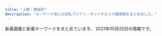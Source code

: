 ```yaml
---
title: "上野・御徒町"
description: "キーワード別にの巨乳アジアン・チャイナエステ嬢情報をまとめました。"
---
```


新着画像と新着キーワードをまとめています。
2021年05月25日の情報です。

<DmmAffiliateIns />
<KeywordTable
  shops={
    [
    {
        "url": "http://plumeria.mensest.work/",
        "name": "\u30a2\u30ed\u30de\u30d7\u30eb\u30e1\u30ea\u30a2",
        "keywords": {
            "E": 18,
            "C": 16,
            "G": 32,
            "D": 31
        },
        "station": "JR\u5fa1\u5f92\u753a\u99c5\u5357\u53e3",
        "img_links": [
            "http://plumeria.mensest.work/media/sites/24/2021/03/1615251006-010.jpg",
            "http://plumeria.mensest.work/media/sites/24/2021/03/1615251116-070.jpg",
            "http://plumeria.mensest.work/media/sites/24/2021/03/1615518147-room2.jpg",
            "http://plumeria.mensest.work/media/sites/24/2021/03/1616730881-003.jpg",
            "http://plumeria.mensest.work/media/sites/24/2021/03/1615172497-img_top01.jpg",
            "http://plumeria.mensest.work/media/sites/24/2021/03/1615514231-t.jpg",
            "http://plumeria.mensest.work/media/sites/24/2021/03/1615518151-room4.jpg",
            "http://plumeria.mensest.work/media/sites/24/2021/03/1616730353-002-150x150.jpg",
            "http://plumeria.mensest.work/media/sites/24/2021/03/1615634026-000.jpg",
            "http://plumeria.mensest.work/media/sites/24/2021/03/1615518146-room1.jpg",
            "http://plumeria.mensest.work/media/sites/24/2021/03/1615974727-n.png",
            "http://plumeria.mensest.work/media/sites/24/elementor/thumbs/1615175401-tel-p5co93la4p4p6nk8mkhx9c6z87iqimku8jn80095m4.png",
            "http://plumeria.mensest.work/media/sites/24/2021/03/1615518150-room3.jpg",
            "http://plumeria.mensest.work/media/sites/24/2021/03/1615250789-030.jpg",
            "http://plumeria.mensest.work/media/sites/24/2021/03/1616730353-002.jpg",
            "http://plumeria.mensest.work/media/sites/24/2021/03/1615514241-l.jpg",
            "http://plumeria.mensest.work/media/sites/24/2021/03/1615967448-koko_200x40.png",
            "http://plumeria.mensest.work/media/sites/24/2021/03/1615514189-w.jpg",
            "http://plumeria.mensest.work/media/sites/24/2021/03/1616730407-001.jpg",
            "http://plumeria.mensest.work/media/sites/24/2021/03/1615250277-040.jpg",
            "http://plumeria.mensest.work/media/sites/24/2021/03/1616730407-001-150x150.jpg"
        ]
    },
    {
        "station": "JR\u4e0a\u91ce\u99c5\u6d45\u8349\u53e3",
        "keywords": {
            "90": 2,
            "83": 2,
            "86": 2,
            "85": 2
        },
        "img_links": [
            "https://www.ueno-assistant.com/images/opbs21-13.jpg",
            "http://www.ueno-assistant.com/images/index_02.png",
            "http://www.ueno-assistant.com/images/opbs21-13.jpg",
            "https://www.ueno-assistant.com/images/index_06.png",
            "http://www.ueno-assistant.com/images/index_19.jpg",
            "http://www.ueno-assistant.com/images/index_07.png",
            "http://www.ueno-assistant.com/images/index_18.jpg",
            "http://www.ueno-assistant.com/images/opbs21-10.jpg",
            "https://www.ueno-assistant.com/images/index_08.png",
            "https://www.ueno-assistant.com/images/opbs21-4.jpg",
            "https://www.ueno-assistant.com/images/es21-1.jpg",
            "https://www.ueno-assistant.com/images/index_02.png",
            "http://www.ueno-assistant.com/images/index_20.jpg",
            "http://www.ueno-assistant.com/images/1.jpg",
            "http://www.ueno-assistant.com/images/index_05.png",
            "https://www.ueno-assistant.com/images/index_03.png",
            "http://www.ueno-assistant.com/images/4.jpg",
            "https://www.ueno-assistant.com/images/index_07.png",
            "https://www.ueno-assistant.com/images/opbs20-9.jpg",
            "http://www.ueno-assistant.com/images/index_09.png",
            "http://www.ueno-assistant.com/images/index_06.png",
            "https://www.ueno-assistant.com/images/a0.jpg",
            "http://www.ueno-assistant.com/images/index_08.png",
            "https://www.ueno-assistant.com/images/index_20.jpg",
            "https://www.ueno-assistant.com/images/index_18.jpg",
            "https://www.ueno-assistant.com/images/index_05.png",
            "https://www.ueno-assistant.com/images/index_09.png",
            "https://www.ueno-assistant.com/images/opbs21-10.jpg",
            "http://www.ueno-assistant.com/images/opbs21-4t.jpg",
            "http://www.ueno-assistant.com/images/index_03.png",
            "http://www.ueno-assistant.com/images/opbs20-9.jpg",
            "http://www.ueno-assistant.com/images/opbs21-4.jpg",
            "http://www.ueno-assistant.com/images/a0.jpg",
            "https://www.ueno-assistant.com/images/4.jpg",
            "https://www.ueno-assistant.com/images/1.jpg",
            "https://www.ueno-assistant.com/images/opbs21-4t.jpg",
            "https://www.ueno-assistant.com/images/index_19.jpg",
            "http://www.ueno-assistant.com/images/es21-1.jpg"
        ],
        "url": "https://www.ueno-assistant.com/",
        "name": "\u5973\u624b"
    },
    {
        "keywords": {
            "85": 2,
            "C": 2,
            "86": 12,
            "D": 45,
            "\u30bb\u30af\u30b7\u30fc": 1,
            "E": 3,
            "88": 2,
            "84": 1,
            "87": 37,
            "F": 4
        },
        "url": "http://www.turu.esraku.com/",
        "name": "\u9db4",
        "station": "\u6d45\u8349\u99c52\u756a\u51fa\u53e3",
        "img_links": [
            "http://www.turu.esraku.com/files/001.jpg",
            "http://www.turu.esraku.com/files/002-02.jpg",
            "http://www.turu.esraku.com/files/003-02.jpg",
            "http://www.turu.esraku.com/files/004.jpg",
            "http://www.turu.esraku.com/files/001-02.jpg",
            "http://www.turu.esraku.com/files/005.jpg",
            "http://www.turu.esraku.com/files/005-02.jpg",
            "http://www.turu.esraku.com/files/004-02.jpg",
            "http://www.turu.esraku.com/files/002.jpg",
            "http://www.turu.esraku.com/files/003.jpg",
            "http://www.turu.esraku.com/images/dummy.png",
            "https://aromamore.tokyo/images/dummy.png"
        ]
    },
    {
        "name": "\u30e1\u30a2\u30ea\u30fc",
        "keywords": {},
        "img_links": [
            "http://mary.est-u.com/images/2.jpg",
            "http://mary.est-u.com/images/index_01.jpg",
            "http://mary.est-u.com/images/index_03.jpg",
            "http://mary.est-u.com/images/index_14.jpg",
            "http://mary.est-u.com/images/index_07.jpg",
            "http://mary.est-u.com/images/index_02.jpg",
            "http://mary.est-u.com/images/s1.jpg",
            "http://mary.est-u.com/images/cc.jpg"
        ],
        "url": "http://mary.est-u.com/",
        "station": "JR\u4e0a\u91ce\u99c5\u5165\u8c37\u53e3"
    },
    {
        "name": "Oriental Spa",
        "station": "JR\u5fa1\u5f92\u753a\u99c5\u5357\u53e3",
        "keywords": {
            "E": 14,
            "C": 32
        },
        "url": "https://mens-esthe.work/",
        "img_links": [
            "https://mens-esthe.work/wp/wp-content/uploads/2021/05/maki05.png",
            "https://mens-esthe.work/images/clear.png",
            "https://mens-esthe.work/wp/wp-content/uploads/2021/05/hana02.png",
            "https://ueno-mensesthe.com/icon/facebook.png",
            "https://mens-esthe.work/images/top1.jpg",
            "https://mens-esthe.work/room/room-l2.jpg",
            "https://mens-esthe.work/wp/wp-content/uploads/2021/05/maki.jpg",
            "https://ueno-mensesthe.com/icon/twitter.png",
            "https://mens-esthe.work/icon/twitter.png",
            "https://mens-esthe.work/wp/wp-content/themes/twentyfifteen/img/no_image.png",
            "https://mens-esthe.work/room/room-l1.jpg",
            "https://mens-esthe.work/icon/yelp.png",
            "https://ueno-mensesthe.com/icon/yelp.png",
            "https://mens-esthe.work/footer/footer-line.png",
            "https://mens-esthe.work/images/top3.jpg",
            "https://mens-esthe.work/icon/line.png",
            "https://mens-esthe.work/room/room-l3.jpg",
            "https://mens-esthe.work/images/main-top.jpg",
            "https://mens-esthe.work/wp/wp-content/uploads/2021/05/momo01.png",
            "https://mens-esthe.work/images/flower.png",
            "https://mens-esthe.work/room/room-l4.jpg",
            "https://mens-esthe.work/wp/wp-content/uploads/2021/05/emi01.png",
            "https://mens-esthe.work/wp/wp-content/uploads/2021/05/maki06.png",
            "https://mens-esthe.work/images/qrcode.png",
            "https://ueno-mensesthe.com/icon/line.png",
            "https://mens-esthe.work/footer/footer-tel.png",
            "https://mens-esthe.work/icon/facebook.png",
            "https://mens-esthe.work/footer/footer-staff.png",
            "https://mens-esthe.work/wp/wp-content/uploads/2021/05/nana01.png",
            "https://mens-esthe.work/images/main-small.jpg",
            "https://mens-esthe.work/images/top2.jpg"
        ]
    },
    {
        "img_links": [],
        "keywords": {},
        "name": "Dear -\u30c7\u30a3\u30a2-",
        "url": "https://re.uouono.com/",
        "station": "JR\u5fa1\u5f92\u753a\u99c5\u5317\u53e3"
    },
    {
        "img_links": [
            "http://ndyjp.com/images/staff1.jpg",
            "http://ndyjp.com/images/s4.jpg",
            "http://ndyjp.com/images/top.png",
            "http://ndyjp.com/images/ditu.jpg",
            "http://ndyjp.com/images/mobile.jpg",
            "http://ndyjp.com/images/s03.jpg",
            "http://ndyjp.com/images/staff11.jpg",
            "http://ndyjp.com/images/staff10.jpg"
        ],
        "url": "http://ndyjp.com/",
        "name": "\u7652\u3057\u30d9\u30b9\u30c8",
        "station": "JR\u5fa1\u5f92\u753a\u99c5\u5317\u53e3",
        "keywords": {
            "C": 3
        }
    },
    {
        "name": "\u30de\u30ab\u30ed\u30f3",
        "img_links": [],
        "url": "http://www.macaron.esjoho.com/",
        "keywords": {},
        "station": "JR\u5fa1\u5f92\u753a\u99c5\u5317\u53e3"
    },
    {
        "img_links": [
            "http://www.foryou-es.info/sp/img/honey.png",
            "http://www.foryou-es.info/img/rora4.jpg",
            "http://www.foryou-es.info/images/tp.png",
            "http://www.foryou-es.info/img/yui.png",
            "http://www.foryou-es.info/img/sia.png",
            "http://www.foryou-es.info/img/saki2.jpg",
            "http://www.foryou-es.info/sp/img/miki3.jpg",
            "http://foryou-es.info/images/tp.png",
            "http://www.foryou-es.info/sp/img/yui2.jpg",
            "http://www.foryou-es.info/sp/images/top.jpg",
            "http://foryou-es.info/img/yuri1.jpg",
            "http://www.foryou-es.info/img/sia4.jpg",
            "http://foryou-es.info/img/riko2.jpg",
            "http://www.foryou-es.info/sp/img/riko.png",
            "http://www.foryou-es.info/img/miki1.jpg",
            "http://www.foryou-es.info/img/sara3.jpg",
            "http://www.foryou-es.info/img/sara.png",
            "http://www.foryou-es.info/img/sia1.jpg",
            "http://www.foryou-es.info/images/info.jpg",
            "http://foryou-es.info/img/hina.png",
            "http://www.foryou-es.info/img/rora3.jpg",
            "http://www.foryou-es.info/img/riko.png",
            "http://www.foryou-es.info/img/hina1.jpg",
            "http://www.foryou-es.info/images/news.jpg",
            "http://www.foryou-es.info/sp/img/rora4.jpg",
            "http://foryou-es.info/images/sa.jpg",
            "http://www.foryou-es.info/sp/img/sara.png",
            "http://foryou-es.info/img/yuri3.jpg",
            "http://www.foryou-es.info/img/honey2.jpg",
            "http://www.foryou-es.info/img/yuri1.jpg",
            "http://www.foryou-es.info/sp/images/ac1.jpg",
            "http://foryou-es.info/images/mobile.jpg",
            "http://foryou-es.info/img/miki3.jpg",
            "http://foryou-es.info/img/honey.png",
            "http://www.foryou-es.info/images/sa.jpg",
            "http://foryou-es.info/images/ac.jpg",
            "http://foryou-es.info/images/interior.jpg",
            "http://www.foryou-es.info/img/hina2.jpg",
            "http://www.foryou-es.info/img/sara2.jpg",
            "http://foryou-es.info/img/miki.png",
            "http://www.foryou-es.info/sp/images/tel.jpg",
            "http://www.foryou-es.info/images/zy.png",
            "http://www.foryou-es.info/images/interior_t.jpg",
            "http://www.foryou-es.info/sp/images/sys4.jpg",
            "http://foryou-es.info/img/riko.png",
            "http://foryou-es.info/img/seiko.png",
            "http://www.foryou-es.info/sp/menu/top.jpg",
            "http://www.foryou-es.info/sp/images/newsb.jpg",
            "http://www.foryou-es.info/sp/menu/interior.jpg",
            "http://foryou-es.info/img/miki1.jpg",
            "http://www.foryou-es.info/img/yuri2.jpg",
            "http://www.foryou-es.info/img/miki3.jpg",
            "http://www.foryou-es.info/sp/images/sys3.jpg",
            "http://www.foryou-es.info/sp/img/seiko.png",
            "http://www.foryou-es.info/img/hina.png",
            "http://foryou-es.info/img/yui1.jpg",
            "http://foryou-es.info/img/hina4.jpg",
            "http://www.foryou-es.info/img/riko4.jpg",
            "http://www.foryou-es.info/images/interior.jpg",
            "http://www.foryou-es.info/sp/img/rora2.jpg",
            "http://foryou-es.info/img/yuri.png",
            "http://foryou-es.info/images/interior_t.jpg",
            "http://www.foryou-es.info/img/yui1.jpg",
            "http://foryou-es.info/img/hina2.jpg",
            "http://www.foryou-es.info/images/tel.png",
            "http://www.foryou-es.info/sp/images/rec2.jpg",
            "http://foryou-es.info/img/honey1.jpg",
            "http://www.foryou-es.info/img/sara1.jpg",
            "http://www.foryou-es.info/img/yui2.jpg",
            "http://foryou-es.info/img/saki1.jpg",
            "http://foryou-es.info/img/sia4.jpg",
            "http://foryou-es.info/img/yui2.jpg",
            "http://www.foryou-es.info/images/sm.jpg",
            "http://foryou-es.info/images/rem.jpg",
            "http://foryou-es.info/img/saki3.jpg",
            "http://www.foryou-es.info/sp/images/staff_t.jpg",
            "http://foryou-es.info/img/sia1.jpg",
            "http://www.foryou-es.info/img/rora1.jpg",
            "http://www.foryou-es.info/sp/img/sia3.jpg",
            "http://www.foryou-es.info/img/miki.png",
            "http://foryou-es.info/images/tt.png",
            "http://foryou-es.info/images/staff_t.jpg",
            "http://foryou-es.info/img/honey3.jpg",
            "http://foryou-es.info/img/honey2.jpg",
            "http://www.foryou-es.info/img/honey.png",
            "http://foryou-es.info/img/yui3.jpg",
            "http://foryou-es.info/images/info.jpg",
            "http://www.foryou-es.info/sp/img/miki2.jpg",
            "http://foryou-es.info/img/saki.png",
            "http://www.foryou-es.info/sp/img/sia4.jpg",
            "http://foryou-es.info/img/rora4.jpg",
            "http://foryou-es.info/img/rora1.jpg",
            "http://www.foryou-es.info/sp/img/yui.png",
            "http://www.foryou-es.info/sp/img/saki2.jpg",
            "http://www.foryou-es.info/sp/img/sara1.jpg",
            "http://www.foryou-es.info/sp/img/rora1.jpg",
            "http://www.foryou-es.info/img/saki1.jpg",
            "http://foryou-es.info/img/yuri2.jpg",
            "http://foryou-es.info/img/sara.png",
            "http://www.foryou-es.info/images/blog.jpg",
            "http://foryou-es.info/images/sm.jpg",
            "http://www.foryou-es.info/images/newface.jpg",
            "http://www.foryou-es.info/img/riko3.jpg",
            "http://foryou-es.info/images/tel.png",
            "http://www.foryou-es.info/sp/img/sia2.jpg",
            "http://www.foryou-es.info/sp/img/yui3.jpg",
            "http://www.foryou-es.info/img/seiko.png",
            "http://foryou-es.info/img/sia.png",
            "http://www.foryou-es.info/images/tt.png",
            "http://www.foryou-es.info/sp/images/pc.jpg",
            "http://www.foryou-es.info/images/si.png",
            "http://www.foryou-es.info/sp/img/saki1.jpg",
            "http://foryou-es.info/img/sara2.jpg",
            "http://www.foryou-es.info/images/koko_200x40.png",
            "http://www.foryou-es.info/sp/menu/staff.jpg",
            "http://www.foryou-es.info/img/saki.png",
            "http://www.foryou-es.info/sp/images/rec1.jpg",
            "http://www.foryou-es.info/img/riko1.jpg",
            "http://foryou-es.info/img/sia2.jpg",
            "http://www.foryou-es.info/sp/img/hina.png",
            "http://www.foryou-es.info/sp/staff/saki.png",
            "http://foryou-es.info/img/riko3.jpg",
            "http://www.foryou-es.info/img/honey1.jpg",
            "http://www.foryou-es.info/img/saki3.jpg",
            "http://www.foryou-es.info/sp/img/rora.png",
            "http://www.foryou-es.info/sp/img/yui1.jpg",
            "http://www.foryou-es.info/sp/img/saki.png",
            "http://foryou-es.info/img/yui.png",
            "http://www.foryou-es.info/images/sirase.jpg",
            "http://www.foryou-es.info/images/rem.jpg",
            "http://www.foryou-es.info/sp/img/sia1.jpg",
            "http://www.foryou-es.info/sp/img/sara2.jpg",
            "http://www.foryou-es.info/img/rora2.jpg",
            "http://foryou-es.info/img/rora3.jpg",
            "http://foryou-es.info/images/sirase.jpg",
            "http://www.foryou-es.info/images/staff_t.jpg",
            "http://foryou-es.info/img/rora.png",
            "http://www.foryou-es.info/img/miki2.jpg",
            "http://www.foryou-es.info/sp/images/rec3.jpg",
            "http://foryou-es.info/img/sia3.jpg",
            "http://foryou-es.info/img/hina1.jpg",
            "http://www.foryou-es.info/images/mobile.jpg",
            "http://www.foryou-es.info/images/interior1.png",
            "http://www.foryou-es.info/sp/img/saki3.jpg",
            "http://www.foryou-es.info/sp/images/head.jpg",
            "http://www.foryou-es.info/sp/images/newface.png",
            "http://www.foryou-es.info/img/hina3.jpg",
            "http://foryou-es.info/images/si.png",
            "http://foryou-es.info/img/riko1.jpg",
            "http://www.foryou-es.info/sp/images/news.png",
            "http://foryou-es.info/images/interior1.png",
            "http://www.foryou-es.info/sp/staff/yui.png",
            "http://www.foryou-es.info/sp/images/ac3.jpg",
            "http://www.foryou-es.info/sp/images/sys1.jpg",
            "http://foryou-es.info/images/news.jpg",
            "http://www.foryou-es.info/img/yuri3.jpg",
            "http://www.foryou-es.info/sp/images/time.jpg",
            "http://www.foryou-es.info/img/sia3.jpg",
            "http://foryou-es.info/images/koko_200x40.png",
            "http://www.foryou-es.info/sp/img/sia.png",
            "http://www.foryou-es.info/img/sia2.jpg",
            "http://foryou-es.info/img/saki2.jpg",
            "http://www.foryou-es.info/img/rora.png",
            "http://www.foryou-es.info/images/ac.jpg",
            "http://www.foryou-es.info/img/honey3.jpg",
            "http://www.foryou-es.info/images/so.jpg",
            "http://foryou-es.info/images/so.jpg",
            "http://www.foryou-es.info/img/riko2.jpg",
            "http://foryou-es.info/img/sara3.jpg",
            "http://www.foryou-es.info/img/yuri.png",
            "http://foryou-es.info/img/rora2.jpg",
            "http://www.foryou-es.info/sp/img/rora3.jpg",
            "http://www.foryou-es.info/sp/staff/yuri.png",
            "http://foryou-es.info/images/blog.jpg",
            "http://www.foryou-es.info/sp/img/yuri.png",
            "http://foryou-es.info/img/hina3.jpg",
            "http://www.foryou-es.info/sp/img/miki.png",
            "http://foryou-es.info/img/riko4.jpg",
            "http://www.foryou-es.info/sp/images/sm.jpg",
            "http://www.foryou-es.info/sp/images/sys2.jpg",
            "http://www.foryou-es.info/sp/img/sara3.jpg",
            "http://www.foryou-es.info/img/hina4.jpg",
            "http://foryou-es.info/img/miki2.jpg",
            "http://foryou-es.info/img/sara1.jpg",
            "http://www.foryou-es.info/sp/images/ac2.jpg",
            "http://www.foryou-es.info/sp/img/miki1.jpg",
            "http://foryou-es.info/images/zy.png",
            "http://foryou-es.info/images/newface.jpg",
            "http://www.foryou-es.info/img/yui3.jpg"
        ],
        "station": "JR\u5fa1\u5f92\u753a\u99c5\u5357\u53e3",
        "keywords": {
            "D": 9,
            "90": 4,
            "89": 34,
            "E": 5,
            "88": 6,
            "C": 26
        },
        "name": "\u30de\u30fc\u30ad\u30e5\u30ea\u30fcMERCURY",
        "url": "http://foryou-es.info/"
    },
    {
        "keywords": {},
        "name": "\u30b9\u30de\u30a4\u30eb",
        "station": "JR\u5fa1\u5f92\u753a\u99c5\u5357\u53e3",
        "url": "http://smile.ests.jp/",
        "img_links": []
    },
    {
        "name": "HEAVEN\u30fb\u30d8\u30d6\u30f3",
        "url": "http://tubakihime.link/",
        "img_links": [
            "http://tubakihime.link/_src/54585083/3.jpg",
            "http://tubakihime.link/_src/54585143/wechatimg1739.jpg",
            "http://tubakihime.link/_src/56292933/wechatimg1743.jpg",
            "http://tubakihime.link/_src/54585144/wechatimg1740.jpg",
            "http://tubakihime.link/_src/54585112/wechatimg1741.jpg",
            "http://tubakihime.link/_src/54585122/wechatimg1743.jpg",
            "http://tubakihime.link/_src/54585178/wechatimg1740.jpg",
            "http://tubakihime.link/_src/56292914/wechatimg385.jpg",
            "http://tubakihime.link/_src/54585157/wechatimg1740.jpg",
            "http://tubakihime.link/_src/54585156/wechatimg1740.jpg",
            "http://tubakihime.link/_src/54585169/wechatimg385.jpg",
            "http://tubakihime.link/_src/56292934/wechatimg1743.jpg",
            "http://tubakihime.link/_src/54585174/wechatimg1741.jpg",
            "http://tubakihime.link/_src/54585177/wechatimg1740.jpg",
            "http://tubakihime.link/_src/54585181/wechatimg313.jpg",
            "http://tubakihime.link/_src/54585093/wechatimg1741.jpg",
            "http://tubakihime.link/_src/54585110/cam.jpg",
            "http://tubakihime.link/_src/56292905/wechatimg385.jpg",
            "http://tubakihime.link/_src/54585166/wechatimg1741.jpg",
            "http://tubakihime.link/_src/54585085/4.jpg",
            "http://tubakihime.link/_src/54585124/wechatimg1739.jpg",
            "http://tubakihime.link/_src/54585148/heaven4.png",
            "http://tubakihime.link/_src/54585171/wechatimg1739.jpg",
            "http://tubakihime.link/_src/54585107/cam.jpg",
            "http://tubakihime.link/_src/54585087/5.jpg",
            "http://tubakihime.link/_src/54585089/6.jpg",
            "http://tubakihime.link/_src/54585081/2.jpg",
            "http://tubakihime.link/_src/54585101/4.jpg",
            "http://tubakihime.link/_src/54585103/5.jpg",
            "http://tubakihime.link/_src/55239408/heaven2.png",
            "http://tubakihime.link/_src/54585113/wechatimg1743.jpg",
            "http://tubakihime.link/_src/54585109/cam.jpg",
            "http://tubakihime.link/_src/54585170/wechatimg385.jpg",
            "http://tubakihime.link/_src/54585095/1.jpg",
            "http://tubakihime.link/_src/54585175/wechatimg1741.jpg",
            "http://tubakihime.link/_src/54585146/int2.png",
            "http://tubakihime.link/_src/56292922/wechatimg385.jpg",
            "http://tubakihime.link/_src/54585099/3.jpg",
            "http://tubakihime.link/_src/55239393/heaven1.png",
            "http://tubakihime.link/_src/54585097/2.jpg",
            "http://tubakihime.link/_src/54585094/wechatimg1743.jpg",
            "http://tubakihime.link/_src/54585154/wechatimg1739.jpg",
            "http://tubakihime.link/_src/54585155/cam.jpg",
            "http://tubakihime.link/_src/54585172/wechatimg1739.jpg",
            "http://tubakihime.link/_src/54585079/1.jpg",
            "http://tubakihime.link/_src/54585105/6.jpg"
        ],
        "keywords": {},
        "station": "\u6e6f\u5cf6\u99c52\u756a"
    },
    {
        "name": "Lucky \u30e9\u30c3\u30ad\u30fc",
        "url": "http://o-lucky.work/",
        "station": "JR\u5fa1\u5f92\u753a\u99c5\u5317\u53e3",
        "img_links": [
            "http://o-lucky.work/images/mobile.jpg",
            "http://o-lucky.work/sp/staff/ruru.jpg",
            "http://o-lucky.work/images/b1.jpg",
            "http://o-lucky.work/sp/images/ac1.jpg",
            "http://o-lucky.work/sp/images/interior_t.jpg",
            "http://o-lucky.work/images/b2.jpg",
            "http://o-lucky.work/images/8.jpg",
            "http://o-lucky.work/img/nana1.jpg",
            "http://o-lucky.work/sp/images/footer.jpg",
            "http://o-lucky.work/sp/staff/sakura.jpg",
            "http://o-lucky.work/sp/img/nana1.jpg",
            "http://o-lucky.work/sp/img/koko1.jpg",
            "http://o-lucky.work/images/sys1.jpg",
            "http://o-lucky.work/staff/nana.jpg",
            "http://o-lucky.work/images/head.jpg",
            "http://o-lucky.work/sp/images/b3.jpg",
            "http://o-lucky.work/sp/images/rec1.jpg",
            "http://o-lucky.work/sp/images/news.jpg",
            "http://o-lucky.work/images/tr.jpg",
            "http://o-lucky.work/sp/menu/staff.jpg",
            "http://o-lucky.work/img/sayaka1.jpg",
            "http://o-lucky.work/sp/images/sys1.jpg",
            "http://o-lucky.work/sp/images/staff_t.jpg",
            "http://o-lucky.work/staff/ruru.jpg",
            "http://o-lucky.work/sp/images/tel.jpg",
            "http://o-lucky.work/sp/images/sys2.jpg",
            "http://o-lucky.work/sp/staff/kana.jpg",
            "http://o-lucky.work/staff/sakura.jpg",
            "http://o-lucky.work/sp/images/head.jpg",
            "http://o-lucky.work/img/kana1.jpg",
            "http://o-lucky.work/img/ruru1.jpg",
            "http://o-lucky.work/images/6.jpg",
            "http://o-lucky.work/sp/images/menu/staff.jpg",
            "http://o-lucky.work/sp/images/int2.jpg",
            "http://o-lucky.work/images/staff_t.jpg",
            "http://o-lucky.work/images/int1.jpg",
            "http://o-lucky.work/sp/images/top.jpg",
            "http://o-lucky.work/sp/images/sys3.jpg",
            "http://o-lucky.work/images/news.jpg",
            "http://o-lucky.work/sp/images/newsb.jpg",
            "http://o-lucky.work/sp/images/menu/top.jpg",
            "http://o-lucky.work/staff/yuyu.jpg",
            "http://o-lucky.work/sp/img/sakura1.jpg",
            "http://o-lucky.work/sp/staff/koko.jpg",
            "http://o-lucky.work/sp/images/b2.jpg",
            "http://o-lucky.work/img/sakura1.jpg",
            "http://o-lucky.work/images/interior_t.jpg",
            "http://o-lucky.work/sp/images/int3.jpg",
            "http://o-lucky.work/sp/staff/yuyu.jpg",
            "http://o-lucky.work/images/1.jpg",
            "http://o-lucky.work/sp/staff/nana.jpg",
            "http://o-lucky.work/sp/images/b1.jpg",
            "http://o-lucky.work/staff/kana.jpg",
            "http://o-lucky.work/images/4.jpg",
            "http://o-lucky.work/sp/img/kana1.jpg",
            "http://o-lucky.work/images/3.jpg",
            "http://o-lucky.work/images/sm.jpg",
            "http://o-lucky.work/sp/img/sayaka1.jpg",
            "http://o-lucky.work/images/7.jpg",
            "http://o-lucky.work/images/5.jpg",
            "http://o-lucky.work/staff/koko.jpg",
            "http://o-lucky.work/sp/images/pc.jpg",
            "http://o-lucky.work/sp/staff/sayaka.jpg",
            "http://o-lucky.work/images/int2.jpg",
            "http://o-lucky.work/sp/menu/top.jpg",
            "http://o-lucky.work/images/line.png",
            "http://o-lucky.work/sp/images/topgirl.jpg",
            "http://o-lucky.work/sp/menu/interior.jpg",
            "http://o-lucky.work/img/koko1.jpg",
            "http://o-lucky.work/staff/sayaka.jpg",
            "http://o-lucky.work/sp/img/ruru1.jpg",
            "http://o-lucky.work/images/sys2.jpg",
            "http://o-lucky.work/sp/images/int1.jpg",
            "http://o-lucky.work/sp/img/yuyu1.jpg",
            "http://o-lucky.work/img/yuyu1.jpg",
            "http://o-lucky.work/images/b3.jpg",
            "http://o-lucky.work/sp/images/int4.jpg"
        ],
        "keywords": {}
    },
    {
        "keywords": {},
        "station": "JR\u5fa1\u5f92\u753a\u99c5\u5357\u53e3",
        "img_links": [
            "http://ruana.work/img/yoko1.jpg",
            "http://ruana.work/images/news.jpg",
            "http://ruana.work/images/12.jpg",
            "http://ruana.work/img/aki1.jpg",
            "http://ruana.work/images/11.jpg",
            "http://ruana.work/img/mei1.jpg",
            "http://ruana.work/images/head.jpg",
            "http://ruana.work/images/6.jpg",
            "http://ruana.work/images/2.jpg",
            "http://ruana.work/images/3.jpg",
            "http://ruana.work/images/8.jpg",
            "http://ruana.work/images/int1.jpg",
            "http://ruana.work/images/sys2.jpg",
            "http://ruana.work/images/tel.jpg",
            "http://ruana.work/images/9.jpg",
            "http://ruana.work/img/hitomi1.jpg",
            "http://ruana.work/img/moe1.jpg",
            "http://ruana.work/img/sakura1.jpg",
            "http://ruana.work/images/4.jpg",
            "http://ruana.work/img/kora1.jpg",
            "http://ruana.work/images/1.jpg",
            "http://ruana.work/images/ac1.jpg",
            "http://ruana.work/images/int2.jpg",
            "http://ruana.work/img/momo1.jpg",
            "http://ruana.work/images/staff_t.jpg",
            "http://ruana.work/images/interior_t.jpg",
            "http://ruana.work/img/ran1.jpg",
            "http://ruana.work/images/5.jpg",
            "http://ruana.work/images/mobile.jpg",
            "http://ruana.work/images/ac2.jpg",
            "http://ruana.work/images/sys1.jpg",
            "http://ruana.work/images/rec.jpg",
            "http://ruana.work/img/mimi1.jpg",
            "http://ruana.work/images/7.jpg",
            "http://ruana.work/img/hana1.jpg"
        ],
        "name": "\u30a8\u30f3\u30c8\u30ea\u30fc",
        "url": "http://ruana.work/"
    },
    {
        "img_links": [
            "https://jouga.info/images/store/01.jpg",
            "https://jouga.info/staffPhoto/s20210322204440.jpg",
            "https://jouga.info/staffPhoto/b20210406174129.jpg",
            "https://jouga.info/staffPhoto/b20210416161316.jpg",
            "https://jouga.info/staffPhoto/b20210326192505.jpg",
            "https://jouga.info/staffPhoto/b20210322204440.jpg",
            "https://jouga.info/staffPhoto/s20210327041944.jpg",
            "https://jouga.info/staffPhoto/s20210507144434.jpg",
            "https://jouga.info/staffPhoto/s20210326170220.jpg",
            "https://jouga.info/staffPhoto/s20210327040752.jpg",
            "https://jouga.info/staffPhoto/b20210507144453.jpg",
            "https://jouga.info/images/store/03.jpg",
            "https://jouga.info/staffPhoto/s20210327034703.jpg",
            "https://jouga.info/staffPhoto/b20210326170220.jpg",
            "https://jouga.info/staffPhoto/s20210507144453.jpg",
            "https://jouga.info/staffPhoto/s20210326192014.jpg",
            "https://jouga.info/staffPhoto/s20210326192505.jpg",
            "https://jouga.info/staffPhoto/b20210415213823.jpg",
            "https://jouga.info/staffPhoto/s20210406174129.jpg",
            "https://jouga.info/staffPhoto/b20210327041944.jpg",
            "https://jouga.info/staffPhoto/b20210326192014.jpg",
            "https://jouga.info/staffPhoto/s20210416161316.jpg",
            "https://jouga.info/staffPhoto/s20210415213823.jpg",
            "https://jouga.info/images/store/02.jpg",
            "https://jouga.info/staffPhoto/s20210326192206.jpg",
            "https://jouga.info/images/store/04.jpg",
            "https://jouga.info/staffPhoto/s20210415212610.jpg"
        ],
        "name": "\u5ae6\u5a25\uff5eJOGA\uff5e",
        "keywords": {
            "D": 6,
            "85": 30,
            "86": 20,
            "88": 4
        },
        "station": "JR\u5fa1\u5f92\u753a\u99c5\u5357\u53e3",
        "url": "https://jouga.info/"
    },
    {
        "keywords": {
            "85": 23,
            "87": 6,
            "83": 3,
            "86": 13,
            "84": 3
        },
        "station": "\u4e0a\u91ce\u99c5\u5e83\u5c0f\u8def\u53e3",
        "name": "CoCo-Arashi",
        "img_links": [
            "https://cc-tokyo.xyz/therapist/yanyan1.jpg",
            "https://cc-tokyo.xyz/images/barAccess.jpg",
            "https://cc-tokyo.xyz/therapist/yuyu1.jpg",
            "https://cc-tokyo.xyz/images/movie.jpg",
            "https://cc-tokyo.xyz/images/barTherapist.jpg",
            "https://cc-tokyo.xyz/therapist/yuri1.jpg",
            "https://cc-tokyo.xyz/images/indexMap.jpg",
            "https://cc-tokyo.xyz/banner/88x31.jpg",
            "http://www.a-side.com/ad/koko/include/banner/koko_200x40.png",
            "https://cc-tokyo.xyz/images/barSystem.jpg",
            "https://cc-tokyo.xyz/images/barInfo.jpg",
            "https://cc-tokyo.xyz/therapist/mari1.jpg",
            "https://cc-tokyo.xyz/images/barProfile.jpg",
            "https://cc-tokyo.xyz/therapist/emi1.jpg",
            "https://cc-tokyo.xyz/therapist/comingSoon.jpg",
            "https://cc-tokyo.xyz/therapist/hinako1.jpg",
            "https://cc-tokyo.xyz/therapist/minami1.jpg",
            "https://cc-tokyo.xyz/therapist/momoka1.jpg",
            "https://cc-tokyo.xyz/images/mobile.jpg",
            "https://cc-tokyo.xyz/images/barLink.jpg",
            "https://cc-tokyo.xyz/therapist/saya1.jpg",
            "https://cc-tokyo.xyz/therapist/moe1.jpg",
            "https://cc-tokyo.xyz/room/1.jpg",
            "https://cc-tokyo.xyz/therapist/mai1.jpg",
            "https://cc-tokyo.xyz/therapist/yui1.jpg",
            "https://cc-tokyo.xyz/banner/468x60.jpg",
            "https://cc-tokyo.xyz/images/coverGirlText.png",
            "https://cc-tokyo.xyz/images/concept.jpg",
            "https://cc-tokyo.xyz/images/magazine.jpg"
        ],
        "url": "https://cc-tokyo.xyz/"
    },
    {
        "img_links": [
            "https://ueno-mensesthe.com/room/room-l2.jpg",
            "https://ueno-mensesthe.com/images/top3.jpg",
            "https://ueno-mensesthe.com/wp/wp-content/uploads/2021/02/yuki2.jpg",
            "https://ueno-mensesthe.com/footer/footer-line.png",
            "https://ueno-mensesthe.com/room/room-l7.jpg",
            "https://ueno-mensesthe.com/icon/facebook.png",
            "https://ueno-mensesthe.com/wp/wp-content/uploads/2021/02/mirai1.jpg",
            "https://ueno-mensesthe.com/wp/wp-content/uploads/2021/05/hikari-1-150x150.jpg",
            "https://ueno-mensesthe.com/wp/wp-content/uploads/2021/04/sari2-200x300.jpg",
            "https://ueno-mensesthe.com/images/clear.png",
            "https://ueno-mensesthe.com/images/header3.png",
            "https://ueno-mensesthe.com/wp/wp-content/uploads/2021/04/haruko2-150x150.jpg",
            "https://ueno-mensesthe.com/icon/twitter.png",
            "https://ueno-mensesthe.com/wp/wp-content/uploads/2021/04/sari1.jpg",
            "https://ueno-mensesthe.com/footer/footer-tel.png",
            "https://ueno-mensesthe.com/images/flower.png",
            "https://ueno-mensesthe.com/wp/wp-content/uploads/2021/04/haruko2.jpg",
            "https://ueno-mensesthe.com/room/room-l4.jpg",
            "https://ueno-mensesthe.com/wp/wp-content/uploads/2021/05/hikari-1.jpg",
            "https://ueno-mensesthe.com/images/top2.jpg",
            "https://ueno-mensesthe.com/icon/yelp.png",
            "https://ueno-mensesthe.com/wp/wp-content/uploads/2021/03/ayumi2-1-200x300.jpg",
            "https://ueno-mensesthe.com/wp/wp-content/uploads/2021/02/mirai2.jpg",
            "https://ueno-mensesthe.com/wp/wp-content/uploads/2021/04/haruko2-200x300.jpg",
            "https://ueno-mensesthe.com/wp/wp-content/uploads/2021/04/sari2-150x150.jpg",
            "https://ueno-mensesthe.com/wp/wp-content/uploads/2021/03/ayumi2-1-150x150.jpg",
            "https://ueno-mensesthe.com/wp/wp-content/uploads/2021/01/main-150x150.png",
            "https://ueno-mensesthe.com/room/room-l1.jpg",
            "https://ueno-mensesthe.com/wp/wp-content/uploads/2021/02/hina.jpg",
            "https://ueno-mensesthe.com/images/cos1.jpg",
            "https://ueno-mensesthe.com/room/room-l10.jpg",
            "https://ueno-mensesthe.com/wp/wp-content/uploads/2021/02/hina2.jpg",
            "https://ueno-mensesthe.com/wp/wp-content/uploads/2021/05/ai-1-150x150.jpg",
            "https://ueno-mensesthe.com/images/main-sp.jpg",
            "https://ueno-mensesthe.com/room/room-l8.jpg",
            "https://ueno-mensesthe.com/wp/wp-content/uploads/2021/05/kaori-1.jpg",
            "https://ueno-mensesthe.com/wp/wp-content/uploads/2021/02/hina-150x150.jpg",
            "https://ueno-mensesthe.com/wp/wp-content/uploads/2021/02/hina3.jpg",
            "https://ueno-mensesthe.com/wp/wp-content/uploads/2021/02/hina-200x300.jpg",
            "https://ueno-mensesthe.com/images/top0.jpg",
            "https://ueno-mensesthe.com/icon/line.png",
            "https://ueno-mensesthe.com/room/room-l9.jpg",
            "https://ueno-mensesthe.com/wp/wp-content/uploads/2021/04/sari2.jpg",
            "https://ueno-mensesthe.com/wp/wp-content/uploads/2021/02/hana.jpg",
            "https://ueno-mensesthe.com/wp/wp-content/uploads/2021/05/ai-1.jpg",
            "https://ueno-mensesthe.com/wp/wp-content/uploads/2021/01/main-300x244.png",
            "https://ueno-mensesthe.com/footer/footer-staff.png",
            "https://ueno-mensesthe.com/wp/wp-content/uploads/2021/04/haruko1.jpg",
            "https://ueno-mensesthe.com/wp/wp-content/uploads/2021/02/yuki.jpg",
            "https://ueno-mensesthe.com/images/main.jpg",
            "https://ueno-mensesthe.com/images/top1.jpg",
            "https://ueno-mensesthe.com/images/cos2.jpg",
            "https://ueno-mensesthe.com/wp/wp-content/uploads/2021/03/ayumi1.jpg",
            "https://ueno-mensesthe.com/room/room-l3.jpg",
            "https://ueno-mensesthe.com/images/qrcode.png",
            "https://ueno-mensesthe.com/wp/wp-content/uploads/2021/03/ayumi2.jpg"
        ],
        "station": "JR\u4e0a\u91ce\u99c5\u5165\u8c37\u53e3",
        "keywords": {
            "C": 15,
            "D": 24,
            "\u30bb\u30af\u30b7\u30fc": 4,
            "F": 6
        },
        "url": "https://ueno-mensesthe.com/",
        "name": "\u697d\u5712"
    },
    {
        "url": "http://ikoi.ies.fun/",
        "keywords": {},
        "station": "JR\u5fa1\u5f92\u753a\u99c5\u5357\u53e3",
        "name": "\u61a9",
        "img_links": []
    },
    {
        "name": "\u6708\u514e \u30b2\u30c3\u30c8",
        "keywords": {
            "C": 2,
            "88": 1,
            "D": 4,
            "\u30bb\u30af\u30b7\u30fc": 1,
            "87": 1,
            "E": 1,
            "85": 3,
            "86": 5
        },
        "url": "https://moon-rabbit.info/",
        "img_links": [
            "https://moon-rabbit.info/staffPhoto/s20210416205502.jpg",
            "https://moon-rabbit.info/images/returnBtn.png",
            "https://moon-rabbit.info/staffPhoto/s20210403124159.jpg",
            "https://moon-rabbit.info/js/sliderLine/slide_prev.png",
            "https://moon-rabbit.info/staffPhoto/s20210507144547.jpg",
            "https://moon-rabbit.info/images/store/02.jpg",
            "https://moon-rabbit.info/staffPhoto/b20201027011549.jpg",
            "https://moon-rabbit.info/staffPhoto/b20201026233537.jpg",
            "https://moon-rabbit.info/staffPhoto/s20210507144730.jpg",
            "https://moon-rabbit.info/staffPhoto/b20210415212743.jpg",
            "https://moon-rabbit.info/staffPhoto/b20210406172509.jpg",
            "https://moon-rabbit.info/images/mobile.jpg",
            "https://moon-rabbit.info/staffPhoto/s20201026233328.jpg",
            "https://moon-rabbit.info/staffPhoto/s20210326172946.jpg",
            "https://moon-rabbit.info/staffPhoto/b20201213182803.jpg",
            "https://moon-rabbit.info/staffPhoto/b20201027003115.jpg",
            "https://moon-rabbit.info/staffPhoto/s20210401213854.jpg",
            "https://moon-rabbit.info/js/sliderLine/slide_next.png",
            "https://moon-rabbit.info/staffPhoto/s20201213182803.jpg",
            "https://moon-rabbit.info/staffPhoto/b20201027004342.jpg",
            "https://moon-rabbit.info/staffPhoto/s20201026232438.jpg",
            "https://moon-rabbit.info/staffPhoto/b20201026233328.jpg",
            "https://moon-rabbit.info/staffPhoto/s20210406172509.jpg",
            "https://moon-rabbit.info/staffPhoto/b20210401213854.jpg",
            "https://moon-rabbit.info/staffPhoto/b20201027002208.jpg",
            "https://moon-rabbit.info/staffPhoto/s20201027003115.jpg",
            "https://moon-rabbit.info/staffPhoto/b20210416205502.jpg",
            "https://moon-rabbit.info/staffPhoto/b20210326172946.jpg",
            "https://moon-rabbit.info/staffPhoto/s20210415212743.jpg",
            "https://moon-rabbit.info/staffPhoto/s20201027002208.jpg",
            "https://moon-rabbit.info/staffPhoto/s20210221135204.jpg",
            "https://moon-rabbit.info/staffPhoto/b20210221135204.jpg",
            "https://moon-rabbit.info/staffPhoto/b20210507144730.jpg",
            "https://moon-rabbit.info/staffPhoto/b20201027011627.jpg",
            "https://moon-rabbit.info/images/store/03.jpg",
            "https://moon-rabbit.info/images/store/01.jpg",
            "https://moon-rabbit.info/staffPhoto/s20201026233537.jpg",
            "https://moon-rabbit.info/uploadfiles/images/campaignMoonRabbitInfo.jpg",
            "https://moon-rabbit.info/staffPhoto/b20210507144547.jpg",
            "https://moon-rabbit.info/staffPhoto/b20201026232438.jpg",
            "https://moon-rabbit.info/staffPhoto/s20201027011627.jpg",
            "https://moon-rabbit.info/staffPhoto/s20201027011549.jpg",
            "https://moon-rabbit.info/staffPhoto/s20201027004342.jpg",
            "https://moon-rabbit.info/staffPhoto/b20210403124159.jpg",
            "https://moon-rabbit.info/images/store/04.jpg"
        ],
        "station": "JR\u5fa1\u5f92\u753a\u99c5\u5357\u53e3"
    },
    {
        "url": "http://taiwan-resort.com/",
        "img_links": [
            "http://taiwan-resort.com/img/pagetop.png",
            "http://taiwan-resort.com/img/photo_01.jpg",
            "http://taiwan-resort.com/img/emi001.jpg",
            "http://taiwan-resort.com/img/rei.jpg",
            "http://taiwan-resort.com/img/mask02.jpg",
            "http://taiwan-resort.com/img/corona-2.jpg",
            "http://taiwan-resort.com/img/yuki.jpg",
            "http://taiwan-resort.com/img/mask01.jpg",
            "http://taiwan-resort.com/img/hina.jpg",
            "http://taiwan-resort.com/img/coming.jpg",
            "http://taiwan-resort.com/img/1purazuma.png",
            "http://taiwan-resort.com/img/mami002.png",
            "http://taiwan-resort.com/img/tel_img.png",
            "http://taiwan-resort.com/img/corona-3.jpg",
            "http://taiwan-resort.com/img/3kenon.png",
            "http://taiwan-resort.com/img/honoka02.jpg",
            "http://taiwan-resort.com/img/head_img.png",
            "http://taiwan-resort.com/img/anna.png",
            "http://taiwan-resort.com/img/2biore.png",
            "http://taiwan-resort.com/img/mask05.jpg",
            "http://taiwan-resort.com/img/mask04.jpg",
            "http://taiwan-resort.com/img/sayaka.jpg",
            "http://taiwan-resort.com/img/kasumi.jpg",
            "http://taiwan-resort.com/img/mask03.jpg",
            "http://taiwan-resort.com/img/erika01.jpg",
            "http://taiwan-resort.com/img/corona-5.jpg",
            "http://taiwan-resort.com/img/sara002.jpg",
            "http://taiwan-resort.com/img/topbg02.jpg",
            "http://taiwan-resort.com/img/aoi.jpg",
            "http://taiwan-resort.com/img/4ugai.png",
            "http://taiwan-resort.com/img/iphone.png",
            "http://taiwan-resort.com/img/corona-4.jpg"
        ],
        "name": "\u53f0\u6e7e\u30ea\u30be\u30fc\u30c8",
        "keywords": {},
        "station": "JR\u5fa1\u5f92\u753a\u99c5\u5357\u53e3"
    },
    {
        "keywords": {
            "D": 58,
            "F": 6,
            "86": 26,
            "E": 14,
            "G": 27,
            "88": 27,
            "89": 7,
            "87": 45
        },
        "img_links": [
            "http://www.yumenokoi.masg.info/files/026-02.jpg",
            "http://www.yumenokoi.masg.info/files/025.jpg",
            "http://www.yumenokoi.masg.info/images/m2.jpg",
            "http://www.yumenokoi.masg.info/images/service/s04.jpg",
            "http://www.yumenokoi.masg.info/images/service/s03.jpg",
            "http://www.yumenokoi.masg.info/images/b-online.png",
            "http://www.yumenokoi.masg.info/files/023-02.jpg",
            "http://www.yumenokoi.masg.info/images/rsubt4.png",
            "http://www.yumenokoi.masg.info/files/017.jpg",
            "http://www.yumenokoi.masg.info/files/021.jpg",
            "http://www.yumenokoi.masg.info/files/016-02.jpg",
            "http://www.yumenokoi.masg.info/files/017-02.jpg",
            "http://www.yumenokoi.masg.info/files/018-02.jpg",
            "http://www.yumenokoi.masg.info/files/002-02.jpg",
            "http://www.yumenokoi.masg.info/images/rsubt6.png",
            "http://www.yumenokoi.masg.info/images/rsubt5.png",
            "http://www.yumenokoi.masg.info/images/service/s06.jpg",
            "http://www.yumenokoi.masg.info/images/tel2.png",
            "http://www.yumenokoi.masg.info/photo_news/upimg/63687607e4ea1479a4_0.jpg",
            "http://www.yumenokoi.masg.info/images/service/s02.jpg",
            "http://www.yumenokoi.masg.info/files/010-02.jpg",
            "http://www.yumenokoi.masg.info/images/b-tel.png",
            "http://www.yumenokoi.masg.info/files/011.jpg",
            "http://www.yumenokoi.masg.info/images/rsubt7.png",
            "http://www.yumenokoi.masg.info/files/027.jpg",
            "http://www.yumenokoi.masg.info/files/006-02.jpg",
            "http://www.yumenokoi.masg.info/files/015-02.jpg",
            "http://www.yumenokoi.masg.info/files/025-02.jpg",
            "http://www.yumenokoi.masg.info/files/021-02.jpg",
            "http://www.yumenokoi.masg.info/files/027-02.jpg",
            "http://www.yumenokoi.masg.info/files/024-02.jpg",
            "http://www.yumenokoi.masg.info/files/006.jpg",
            "http://www.yumenokoi.masg.info/images/m6.jpg",
            "http://www.yumenokoi.masg.info/files/026.jpg",
            "http://www.yumenokoi.masg.info/images/slider-img002.jpg",
            "http://www.yumenokoi.masg.info/files/024.jpg",
            "http://www.yumenokoi.masg.info/files/002.jpg",
            "http://www.yumenokoi.masg.info/files/009-02.jpg",
            "http://www.yumenokoi.masg.info/images/m4.jpg",
            "http://www.yumenokoi.masg.info/images/rsubt3.png",
            "http://www.yumenokoi.masg.info/images/m1.jpg",
            "http://www.yumenokoi.masg.info/files/015.jpg",
            "http://www.yumenokoi.masg.info/images/m3.jpg",
            "http://www.yumenokoi.masg.info/images/service/s01.jpg",
            "http://www.yumenokoi.masg.info/files/008-02.jpg",
            "http://www.yumenokoi.masg.info/files/008.jpg",
            "http://www.yumenokoi.masg.info/files/011-02.jpg",
            "http://www.yumenokoi.masg.info/files/023.jpg",
            "http://www.yumenokoi.masg.info/images/service/s05.jpg",
            "http://www.yumenokoi.masg.info/images/rsubt2.png",
            "http://www.yumenokoi.masg.info/images/rsubt1.png",
            "http://www.yumenokoi.masg.info/files/010.jpg",
            "http://www.yumenokoi.masg.info/files/009.jpg",
            "http://www.yumenokoi.masg.info/images/slider-img001.jpg",
            "http://www.yumenokoi.masg.info/files/016.jpg",
            "http://www.yumenokoi.masg.info/files/018.jpg"
        ],
        "name": "\u5922\u306e\u604b",
        "station": "JR\u5fa1\u5f92\u753a\u99c5\u5317\u53e3",
        "url": "http://www.yumenokoi.masg.info/"
    },
    {
        "keywords": {},
        "station": "\u6e6f\u5cf6\u99c5",
        "name": "\u30a2\u30ed\u30de\u30ed\u30ea\u30fc\u30bf",
        "img_links": [
            "http://lena.este.work/images/no_image.jpg",
            "http://lena.este.work/images_staff/momo.jpg",
            "http://lena.este.work/images_staff/staff-1.jpg",
            "http://lena.este.work/images/mainvisual1_right.jpg",
            "http://lena.este.work/images/bnr_160_45.jpg",
            "http://lena.este.work/images_staff/staff-4.jpg",
            "http://lena.este.work/images_staff/staff-2.jpg",
            "http://lena.este.work/images/bnr_88_31.jpg",
            "http://lena.este.work/images/line.png",
            "http://lena.este.work/images/mainvisual2_left.jpg",
            "http://lena.este.work/images/mainvisual1_left.jpg",
            "http://lena.este.work/images/bnr_200_40.jpg",
            "http://lena.este.work/images_staff/staff-3.jpg",
            "http://lena.este.work/images/bnr_468_60.jpg",
            "http://lena.este.work/images/mainvisual_txt.png",
            "http://lena.este.work/images/mainvisual2_right.jpg"
        ],
        "url": "http://lena.este.work/"
    },
    {
        "img_links": [
            "http://spa-amore.info/uploads/rubyes/2017/02/bnr_side_01.png",
            "http://spa-amore.info/uploads/rubyes/2017/02/bnr_side_credit.png",
            "http://spa-amore.info/\thttp:/spa-amore.info/uploads/rubyes/2019/03/ivent2.jpeg",
            "http://spa-amore.info/uploads/rubyes/2020/03/lili.jpeg",
            "http://spa-amore.info/uploads/rubyes/2019/04/img_3767.jpg",
            "http://spa-amore.info/uploads/rubyes/2017/02/subvisual_link-1000x144.png",
            "http://spa-amore.info/uploads/rubyes/2020/12/img_6829.jpg",
            "http://spa-amore.info/uploads/rubyes/2019/10/img_4997.jpg",
            "http://spa-amore.info/uploads/rubyes/2017/02/icon_flower.png",
            "http://spa-amore.info/uploads/rubyes/2018/06/img_6517de79a84e589afe69cac1.jpg",
            "http://spa-amore.info/uploads/rubyes/2018/06/img_6526de79a84e589afe69cac1.jpg",
            "http://spa-amore.info/uploads/rubyes/2018/06/img_6484de79a84e589afe69cac1.jpg",
            "http://spa-amore.info/uploads/rubyes/2018/11/img_2998.png",
            "http://spa-amore.info/uploads/rubyes/2019/12/img_3766.jpg",
            "http://spa-amore.info/uploads/rubyes/2019/04/img_3768.jpg",
            "http://spa-amore.info/uploads/rubyes/2019/12/img_3763.jpg",
            "http://spa-amore.info/uploads/rubyes/2019/10/img_5017.jpg",
            "http://spa-amore.info/uploads/rubyes/2017/02/treatment.png",
            "http://spa-amore.info/uploads/rubyes/2017/02/bnr_side_03.png",
            "http://spa-amore.info/uploads/rubyes/2019/03/img_35011.jpg",
            "http://spa-amore.info/uploads/rubyes/2017/02/img_info_04.png",
            "http://spa-amore.info/uploads/rubyes/2017/02/bnr_side_05.png",
            "http://spa-amore.info/uploads/rubyes/2017/02/bnr_side_02.png",
            "http://spa-amore.info/uploads/rubyes/2019/07/img_4390.jpg",
            "http://spa-amore.info/uploads/rubyes/2017/02/wifi.jpg",
            "http://spa-amore.info/uploads/rubyes/images/subvisual_staff.png",
            "http://spa-amore.info/uploads/rubyes/2017/02/img_info_01.png",
            "http://spa-amore.info/uploads/rubyes/2019/12/img_3765.jpg",
            "http://spa-amore.info/uploads/rubyes/2017/02/subvisual_info.png",
            "http://spa-amore.info/uploads/rubyes/2020/01/img_5610-1919x2560.jpg",
            "http://spa-amore.info/uploads/rubyes/2018/06/tel.jpg",
            "http://spa-amore.info/uploads/rubyes/2018/06/bnr_side_041.png",
            "http://spa-amore.info/uploads/rubyes/2017/02/subvisual_enquete.png",
            "http://spa-amore.info/uploads/rubyes/images/icon_flower.png",
            "http://spa-amore.info/uploads/rubyes/2017/02/btn_top_01.png",
            "http://spa-amore.info/uploads/rubyes/2017/03/img_bnr_concept.png",
            "http://spa-amore.info/uploads/rubyes/2019/03/img_35012.jpg",
            "http://spa-amore.info/uploads/rubyes/2017/02/img_info_06.png",
            "http://spa-amore.info/uploads/rubyes/2019/12/img_3761.jpg",
            "http://spa-amore.info/uploads/rubyes/2017/02/subvisual_reserve.png",
            "http://spa-amore.info/uploads/rubyes/2017/02/btn_top_03.png",
            "http://spa-amore.info/uploads/rubyes/2017/02/img_info_05.png",
            "http://spa-amore.info/uploads/rubyes/2018/06/wechatimg111.jpeg",
            "http://spa-amore.info/uploads/rubyes/images/p01.png",
            "http://spa-amore.info/uploads/rubyes/2020/05/img_4838.jpg",
            "http://spa-amore.info/uploads/rubyes/images/no-photo.jpg",
            "http://spa-amore.info/uploads/rubyes/2017/02/subvisual_magazine.png",
            "http://spa-amore.info/uploads/rubyes/2017/02/subvisual_qa.png",
            "http://spa-amore.info/uploads/rubyes/2017/02/subvisual_contact.png",
            "http://spa-amore.info/uploads/rubyes/2017/02/img_info_03.png",
            "http://spa-amore.info/uploads/rubyes/2017/02/img_info_02.png",
            "http://spa-amore.info/uploads/rubyes/2018/06/img_6509de79a84e589afe69cac1.jpg",
            "http://spa-amore.info/uploads/rubyes/2018/12/ad_7z8_720.png",
            "http://spa-amore.info/uploads/rubyes/2020/11/img_6655.jpg",
            "http://spa-amore.info/uploads/rubyes/2019/10/img_4995.jpg",
            "http://spa-amore.info/uploads/rubyes/2020/11/img_6654.jpg",
            "http://spa-amore.info/uploads/rubyes/2018/12/ad-7z8-s.png",
            "http://spa-amore.info/uploads/rubyes/2017/02/btn_top_02.png",
            "http://spa-amore.info/uploads/rubyes/2017/02/subvisual_link.png"
        ],
        "url": "http://spa-amore.info/",
        "name": "\u30b9\u30d1 \u30a2\u30e2\u30fc\u30ec",
        "station": "JR\u5fa1\u5f92\u753a\u99c5\u5317\u53e3",
        "keywords": {
            "C": 1
        }
    },
    {
        "name": "\u5b89\u5fc3\u5802",
        "url": "http://es-en.info/",
        "keywords": {
            "87": 1
        },
        "station": "JR\u5fa1\u5f92\u753a\u99c5\u5357\u53e3",
        "img_links": [
            "http://es-en.info/sp/images/pc.jpg",
            "http://es-en.info/img/zb.jpg",
            "http://es-en.info/sp/images/sisu_t.jpg",
            "http://es-en.info/sp/images/sys1.jpg",
            "http://es-en.info/images/mobile.jpg",
            "http://es-en.info/sp/staff/natumi.jpg",
            "http://es-en.info/images/rem.jpg",
            "http://es-en.info/sp/images/head.jpg",
            "http://es-en.info/sp/menu/interior.jpg",
            "http://es-en.info/images/interior_t.jpg",
            "http://es-en.info/sp/images/rec2.png",
            "http://es-en.info/sp/menu/staff.jpg",
            "http://es-en.info/sp/images/int1.png",
            "http://es-en.info/images/sm.jpg",
            "http://es-en.info/sp/images/sys4.png",
            "http://es-en.info/sp/images/int2.jpg",
            "http://es-en.info/images/info.png",
            "http://es-en.info/sp/images/footer.jpg",
            "http://es-en.info/images/sys1.png",
            "http://es-en.info/images/news.jpg",
            "http://es-en.info/sp/images/time.png",
            "http://es-en.info/sp/images/int3.jpg",
            "http://es-en.info/sp/images/sys2.jpg",
            "http://es-en.info/img/yuki.jpg",
            "http://es-en.info/images/12.jpg",
            "http://es-en.info/sp/img/yuyu1.jpg",
            "http://es-en.info/sp/images/ac1.jpg",
            "http://es-en.info/sp/images/newsb.png",
            "http://es-en.info/img/yuyu.jpg",
            "http://es-en.info/img/yuyu1.jpg",
            "http://es-en.info/img/natumi.jpg",
            "http://es-en.info/sp/images/topgirl.jpg",
            "http://es-en.info/sp/menu/top.jpg",
            "http://es-en.info/images/9.jpg",
            "http://es-en.info/sp/img/natumi1.jpg",
            "http://es-en.info/sp/img/yuki1.jpg",
            "http://es-en.info/images/interior.png",
            "http://es-en.info/sp/staff/yuyu.jpg",
            "http://es-en.info/sp/staff/yuki.jpg",
            "http://es-en.info/sp/images/int1.jpg",
            "http://es-en.info/images/staff_t.jpg",
            "http://es-en.info/sp/images/interior_t.png",
            "http://es-en.info/img/yuki1.jpg",
            "http://es-en.info/img/natumi1.jpg",
            "http://es-en.info/sp/images/sys3.jpg",
            "http://es-en.info/sp/images/rec3.png",
            "http://es-en.info/sp/images/news.jpg",
            "http://es-en.info/images/head.jpg",
            "http://es-en.info/sp/images/rec1.png",
            "http://es-en.info/sp/images/sisu.png",
            "http://es-en.info/sp/images/top.jpg",
            "http://es-en.info/sp/images/tel.jpg",
            "http://es-en.info/images/7.jpg",
            "http://es-en.info/sp/images/staff_t.png"
        ]
    },
    {
        "name": "\u7652\u3057\u306e\u5bb6",
        "station": "JR\u4e0a\u91ce\u99c5\u6d45\u8349\u53e3",
        "url": "http://www.iyashinoie-ueno.com/",
        "keywords": {
            "C": 11,
            "D": 12,
            "84": 4,
            "86": 4,
            "87": 8
        },
        "img_links": [
            "http://www.iyashinoie-ueno.com/images/mobile.jpg",
            "http://www.iyashinoie-ueno.com/files/001-02.jpg",
            "http://www.iyashinoie-ueno.com/files/018.jpg",
            "http://www.iyashinoie-ueno.com/images/staff_top2.jpg",
            "http://www.iyashinoie-ueno.com/images/end.jpg",
            "http://www.iyashinoie-ueno.com/files/014.jpg",
            "http://www.iyashinoie-ueno.com/images/top2.jpg",
            "http://www.iyashinoie-ueno.com/images/news_top.jpg",
            "http://www.iyashinoie-ueno.com/files/019-02.jpg",
            "http://www.iyashinoie-ueno.com/files/014-02.jpg",
            "http://www.iyashinoie-ueno.com/images/newgirls_top.jpg",
            "http://www.iyashinoie-ueno.com/files/018-02.jpg",
            "http://www.iyashinoie-ueno.com/files/001.jpg",
            "http://www.iyashinoie-ueno.com/files/019.jpg",
            "http://www.iyashinoie-ueno.com/images/pick1.jpg",
            "http://www.iyashinoie-ueno.com/images/staff_top.jpg"
        ]
    },
    {
        "name": "\u30d5\u30a1\u30f3\u30bf\u30b8\u30fc",
        "station": "JR\u5fa1\u5f92\u753a\u99c5\u5317\u53e3",
        "keywords": {},
        "url": "http://www.itoshii.tokyo/",
        "img_links": []
    },
    {
        "img_links": [
            "http://chloe.est-u.com/images/index_07.jpg",
            "http://chloe.est-u.com/images/index_01.jpg",
            "http://chloe.est-u.com/images/index_14.jpg",
            "http://chloe.est-u.com/images/a3.jpg",
            "http://chloe.est-u.com/images/3.jpg",
            "http://chloe.est-u.com/images/a1.jpg",
            "http://chloe.est-u.com/images/2.jpg",
            "http://chloe.est-u.com/images/index_02.jpg",
            "http://chloe.est-u.com/images/cc.jpg",
            "http://chloe.est-u.com/images/s1.jpg",
            "http://chloe.est-u.com/images/index_03.jpg",
            "http://chloe.est-u.com/images/a2.jpg"
        ],
        "url": "http://chloe.est-u.com/",
        "name": "CHLOE",
        "station": "JR\u5fa1\u5f92\u753a\u99c5\u5357\u53e3",
        "keywords": {}
    },
    {
        "img_links": [
            "http://www.iyashinoie.mensest.com/img/nav-006.png",
            "http://www.iyashinoie.mensest.com/img/tel.png",
            "http://www.iyashinoie.mensest.com/img/nav-001.png",
            "http://www.iyashinoie.mensest.com/img/stt.jpg",
            "http://www.iyashinoie.mensest.com/img/nav-002.png",
            "http://www.iyashinoie.mensest.com/files/001.jpg",
            "http://www.iyashinoie.mensest.com/img/nav-005.png",
            "http://www.iyashinoie.mensest.com/img/nav-003.png",
            "http://www.iyashinoie.mensest.com/files/005.jpg",
            "http://www.iyashinoie.mensest.com/files/006.jpg",
            "http://www.iyashinoie.mensest.com/img/nav-004.png",
            "http://www.iyashinoie.mensest.com/img/stb.jpg",
            "http://www.iyashinoie.mensest.com/img/top01.png",
            "http://www.iyashinoie.mensest.com/files/002.jpg",
            "http://www.iyashinoie.mensest.com/files/003.jpg"
        ],
        "keywords": {
            "86": 2,
            "D": 4,
            "C": 1,
            "87": 3
        },
        "station": "\u6d45\u8349\u99c5",
        "name": "\u7652\u3057\u306e\u5bb6",
        "url": "http://www.iyashinoie.mensest.com/"
    },
    {
        "keywords": {
            "87": 12,
            "E": 4,
            "88": 8,
            "86": 2,
            "G": 6,
            "D": 10,
            "F": 2
        },
        "station": "JR\u5fa1\u5f92\u753a\u99c5\u5317\u53e3",
        "name": "COCO-GARDEN",
        "img_links": [
            "http://www.cocogarden.link/files/075-03.jpg",
            "http://www.cocogarden.link/images/nbj3.jpg",
            "http://www.cocogarden.link/files/091-03.jpg",
            "http://www.cocogarden.link/images/mobile.jpg",
            "http://www.cocogarden.link/files/080-03.jpg",
            "http://www.cocogarden.link/files/090-02.jpg",
            "http://www.cocogarden.link/files/037-02.jpg",
            "http://www.cocogarden.link/files/076.jpg",
            "http://www.cocogarden.link/files/072.jpg",
            "http://www.cocogarden.link/images/1.jpg",
            "http://www.cocogarden.link/files/076-02.jpg",
            "http://www.cocogarden.link/files/059-02.jpg",
            "http://www.cocogarden.link/files/058.jpg",
            "http://www.cocogarden.link/images/end1.png",
            "http://www.cocogarden.link/images/top.jpg",
            "http://www.cocogarden.link/files/090-03.jpg",
            "http://www.cocogarden.link/files/088-03.jpg",
            "http://www.cocogarden.link/files/080-02.jpg",
            "http://www.cocogarden.link/files/075.jpg",
            "http://www.cocogarden.link/images/s_pick.jpg",
            "http://www.cocogarden.link/images/koko_200x40.png",
            "http://www.cocogarden.link/files/072-03.jpg",
            "http://www.cocogarden.link/files/058-03.jpg",
            "http://www.cocogarden.link/files/059-03.jpg",
            "http://www.cocogarden.link/images/top1.jpg",
            "http://www.cocogarden.link/images/s_info.jpg",
            "http://www.cocogarden.link/files/086.jpg",
            "http://www.cocogarden.link/files/075-02.jpg",
            "http://www.cocogarden.link/files/076-03.jpg",
            "http://www.cocogarden.link/files/059.jpg",
            "http://www.cocogarden.link/images/s_news.jpg",
            "http://www.cocogarden.link/files/090.jpg",
            "http://www.cocogarden.link/images/s_staff.jpg",
            "http://www.cocogarden.link/files/058-02.jpg",
            "http://www.cocogarden.link/files/037.jpg",
            "http://www.cocogarden.link/files/091-02.jpg",
            "http://www.cocogarden.link/files/080.jpg",
            "http://www.cocogarden.link/files/088-02.jpg",
            "http://www.cocogarden.link/files/037-03.jpg",
            "http://www.cocogarden.link/files/086-02.jpg",
            "http://www.cocogarden.link/files/091.jpg",
            "http://www.cocogarden.link/files/088.jpg",
            "http://www.cocogarden.link/files/086-03.jpg",
            "http://www.cocogarden.link/files/072-02.jpg"
        ],
        "url": "http://www.cocogarden.link/"
    },
    {
        "url": "https://20oasis.com/",
        "img_links": [
            "https://20oasis.com/images/index_02.png",
            "https://20oasis.com/images/index_08.png",
            "https://20oasis.com/images/os21-15.jpg",
            "https://20oasis.com/images/index_09.png",
            "https://20oasis.com/images/os21-13.jpg",
            "https://20oasis.com/images/index_07.png",
            "https://20oasis.com/images/index_05.png",
            "https://20oasis.com/images/1.jpg",
            "https://20oasis.com/images/a0.jpg",
            "https://20oasis.com/images/eso21-1.jpg",
            "https://20oasis.com/images/14.jpg",
            "https://20oasis.com/images/index_03.png",
            "https://20oasis.com/images/index_20.jpg",
            "https://20oasis.com/images/os21-7.jpg",
            "https://20oasis.com/images/os21-10.jpg",
            "https://20oasis.com/images/index_06.png",
            "https://20oasis.com/images/4.jpg"
        ],
        "name": "\u30aa\u30a2\u30b7\u30b9",
        "keywords": {
            "85": 1,
            "90": 1,
            "84": 1,
            "89": 1
        },
        "station": "JR\u4e0a\u91ce\u99c5\u5165\u8c37\u53e3"
    },
    {
        "station": "\u6d45\u8349\u99c5A1\u51fa\u53e3",
        "keywords": {
            "D": 56,
            "88": 42,
            "E": 14,
            "86": 14,
            "83": 14,
            "85": 14,
            "C": 70,
            "89": 14,
            "82": 14,
            "87": 28
        },
        "url": "http://rlx-sln.com/",
        "img_links": [
            "http://rlx-sln.com/media/sites/9/2021/03/1.jpg",
            "http://rlx-sln.com/media/sites/9/elementor/thumbs/2-p4vcs2s5ujasx3l2ndn8rhwepwxx5v31l72eosuda0.jpg",
            "http://rlx-sln.com/media/sites/9/2021/04/1-1.jpg",
            "http://rlx-sln.com/media/sites/9/2021/03/flash1.jpg",
            "http://rlx-sln.com/media/sites/9/2021/03/2.jpg",
            "http://rlx-sln.com/media/sites/9/2021/03/3.jpg",
            "http://rlx-sln.com/media/sites/9/2021/04/1.jpg",
            "http://rlx-sln.com/media/sites/9/2020/07/top-1.jpg",
            "http://rlx-sln.com/media/sites/9/elementor/thumbs/1-p4vcrlv2finn449ne6byim640z9bbb7vivbo1tjge0.jpg",
            "http://rlx-sln.com/media/sites/9/2021/03/flash2.jpg",
            "http://rlx-sln.com/media/sites/9/2021/04/2.jpg",
            "http://rlx-sln.com/media/sites/9/elementor/thumbs/3-p4vcsirf2pwoegxv22jwfvv8tgr5spuhbe5nui6oc8.jpg"
        ],
        "name": "yoyo20\u30fbyoyo\u306f\u305f\u3061"
    },
    {
        "station": "\u7530\u539f\u753a\u99c51\u756a\u51fa\u53e3",
        "keywords": {
            "88": 2,
            "D": 1,
            "86": 2,
            "85": 1
        },
        "name": "\u862d\u82b1 \u30e9\u30f3\u30ab",
        "url": "http://verybeauty.info/",
        "img_links": [
            "http://verybeauty.info/staffPhoto/s20201016143712.jpg",
            "http://verybeauty.info/staffPhoto/s20201016143638.jpg",
            "http://verybeauty.info/staffPhoto/s20200118192201.jpg",
            "http://verybeauty.info/js/sliderLine/slide_prev.png",
            "http://verybeauty.info/staffPhoto/s20191018113136.jpg",
            "http://verybeauty.info/images/returnBtn.png",
            "http://verybeauty.info/js/sliderLine/slide_next.png",
            "http://verybeauty.info/staffPhoto/b20170527134756.jpg",
            "http://verybeauty.info/staffPhoto/b20210415200406.jpg",
            "http://verybeauty.info/staffPhoto/s20200531164041.jpg",
            "http://verybeauty.info/staffPhoto/s20170527134149.jpg",
            "http://verybeauty.info/staffPhoto/b20200531164041.jpg",
            "http://verybeauty.info/staffPhoto/s20170527134756.jpg",
            "http://verybeauty.info/images/store/01.jpg",
            "http://verybeauty.info/staffPhoto/s20210415200422.jpg",
            "http://verybeauty.info/images/store/06.jpg",
            "http://verybeauty.info/staffPhoto/s20210415200406.jpg",
            "http://verybeauty.info/images/mobile.jpg",
            "http://verybeauty.info/staffPhoto/b20170527134149.jpg",
            "http://verybeauty.info/staffPhoto/b20191018113136.jpg",
            "http://verybeauty.info/images/store/02.jpg",
            "http://verybeauty.info/images/store/05.jpg",
            "http://verybeauty.info/staffPhoto/b20201016143638.jpg",
            "http://verybeauty.info/staffPhoto/s20200531164502.jpg"
        ]
    },
    {
        "img_links": [
            "http://zoey.mssg.jp/images/top/top_04.jpg",
            "http://zoey.mssg.jp/images/top/top_05.jpg",
            "http://zoey.mssg.jp/images/top/top_06.jpg",
            "http://zoey.mssg.jp/images/page_top.png",
            "http://zoey.mssg.jp/images/top/top_02.jpg",
            "http://zoey.mssg.jp/images/top/top_08.png",
            "http://zoey.mssg.jp/images/top/top_03.jpg",
            "http://zoey.mssg.jp/images/staff_image/staf_010a.jpg",
            "http://zoey.mssg.jp/images/top/top_01.jpg",
            "http://zoey.mssg.jp/images/home/top.jpg"
        ],
        "url": "http://zoey.mssg.jp",
        "keywords": {},
        "station": "JR\u5fa1\u5f92\u753a\u99c5\u5357\u53e3",
        "name": "ZOEY \u30be\u30fc\u30a4"
    },
    {
        "keywords": {},
        "name": "Rei",
        "img_links": [
            "http://yura-kunitachi.xyz/_src/53513949/navi_04.png",
            "http://yura-kunitachi.xyz/_src/53513945/navi_02.png",
            "http://yura-kunitachi.xyz/_src/53513953/navi_06.png",
            "http://yura-kunitachi.xyz/_src/55498274/wechatimg8.jpg",
            "http://yura-kunitachi.xyz/_src/53513961/wechatimg97.jpg",
            "http://yura-kunitachi.xyz/_src/53513943/navi_01.png",
            "http://yura-kunitachi.xyz/_src/53513965/wechatimg81_20210306210100439.jpg",
            "http://yura-kunitachi.xyz/_src/53513955/cam.jpg",
            "http://yura-kunitachi.xyz/_src/53513951/navi_05.png",
            "http://yura-kunitachi.xyz/_src/53513967/xxl_44c52558b2be4d61a2f879da7d157c31.jpg",
            "http://yura-kunitachi.xyz/_src/53513910/5f5316158ec7f0d0727854410a5be46303a324b1fef3ef0de82fa8c4fe0f59d4.jpg",
            "http://yura-kunitachi.xyz/_src/53513959/137080-osd41m-772.jpg",
            "http://yura-kunitachi.xyz/_src/53513935/wechatimg92.jpg",
            "http://yura-kunitachi.xyz/_src/53513933/wechatimg90.jpg",
            "http://yura-kunitachi.xyz/_src/53513963/wechatimg102.jpg",
            "http://yura-kunitachi.xyz/_src/53513931/wechatimg89.jpg",
            "http://yura-kunitachi.xyz/_src/53513947/navi_03.png",
            "http://yura-kunitachi.xyz/_src/55498272/wechatimg91.jpg",
            "http://yura-kunitachi.xyz/_src/53513942/3da7d3dc6ee4f2d3861295bdb20452b671deb86c6f4e442ebce1715dc06eb99e.jpg",
            "http://yura-kunitachi.xyz/_src/53513929/wechatimg93.jpg",
            "http://yura-kunitachi.xyz/_src/53513957/wechatimg229.jpg"
        ],
        "station": "\u7530\u539f\u753a\u99c5\u30a8\u30ec\u30d9\u30fc\u30bf\u30fc\u53e3",
        "url": "http://yura-kunitachi.xyz/"
    },
    {
        "url": "http://rlx-salon.com/",
        "keywords": {},
        "img_links": [
            "http://rlx-salon.com/img/tel.png",
            "http://rlx-salon.com/staff/momoka/01.png",
            "http://rlx-salon.com/img/nav-004.png",
            "http://rlx-salon.com/staff/riri/01.png",
            "http://rlx-salon.com/staff/risa/01.png",
            "http://rlx-salon.com/img/stt.jpg",
            "http://rlx-salon.com/img/nav-002.png",
            "http://rlx-salon.com/staff/ruru/01.png",
            "http://rlx-salon.com/img/no.png",
            "http://rlx-salon.com/img/stb.jpg",
            "http://rlx-salon.com/img/nav-005.png",
            "http://rlx-salon.com/img/nav-006.png",
            "http://rlx-salon.com/img/nav-001.png",
            "http://rlx-salon.com/img/nav-003.png"
        ],
        "station": "\u8535\u524d\u99c5",
        "name": "\u30d0\u30cb\u30e9"
    },
    {
        "keywords": {
            "83": 2,
            "85": 2,
            "90": 2,
            "84": 2
        },
        "station": "JR\u5fa1\u5f92\u753a\u99c5\u5357\u53e3",
        "img_links": [
            "https://okachi-mg.com/images/index_08.png",
            "https://okachi-mg.com/images/ks21-4.jpg",
            "http://www.okachi-mg.com/images/ks21-4.jpg",
            "https://okachi-mg.com/images/1.jpg",
            "http://www.okachi-mg.com/images/index_02.png",
            "http://www.okachi-mg.com/images/index_07.png",
            "http://www.okachi-mg.com/images/index_03.png",
            "http://www.okachi-mg.com/images/index_19.jpg",
            "http://www.okachi-mg.com/images/a0.jpg",
            "https://okachi-mg.com/images/ks20-9t.jpg",
            "https://okachi-mg.com/images/index_05.png",
            "http://www.okachi-mg.com/images/4.jpg",
            "https://okachi-mg.com/images/index_02.png",
            "https://okachi-mg.com/images/index_06.png",
            "https://okachi-mg.com/images/index_18.jpg",
            "https://okachi-mg.com/images/index_20.jpg",
            "http://www.okachi-mg.com/images/ks21-13.jpg",
            "https://okachi-mg.com/images/4.jpg",
            "http://www.okachi-mg.com/images/index_08.png",
            "http://www.okachi-mg.com/images/1.jpg",
            "https://okachi-mg.com/images/index_19.jpg",
            "http://www.okachi-mg.com/images/index_09.png",
            "https://okachi-mg.com/images/esk1.jpg",
            "https://okachi-mg.com/images/ks21-10.jpg",
            "https://okachi-mg.com/images/index_09.png",
            "https://okachi-mg.com/images/ks21-13.jpg",
            "https://okachi-mg.com/images/a0.jpg",
            "http://www.okachi-mg.com/images/index_05.png",
            "http://www.okachi-mg.com/images/index_18.jpg",
            "https://okachi-mg.com/images/ks20-9.jpg",
            "http://www.okachi-mg.com/images/ks21-10.jpg",
            "http://www.okachi-mg.com/images/index_20.jpg",
            "http://www.okachi-mg.com/images/ks20-9t.jpg",
            "https://okachi-mg.com/images/index_03.png",
            "http://www.okachi-mg.com/images/ks20-9.jpg",
            "http://www.okachi-mg.com/images/index_06.png",
            "http://www.okachi-mg.com/images/esk1.jpg",
            "https://okachi-mg.com/images/index_07.png"
        ],
        "name": "\u559c\u624b-\u304d\u3057\u3085-",
        "url": "https://okachi-mg.com/"
    },
    {
        "url": "http://esthe-massage.black/",
        "img_links": [
            "http://esthe-massage.black/images/top.jpg",
            "http://esthe-massage.black/images/index_bn_03.jpg",
            "http://esthe-massage.black/images/sta3.jpg",
            "http://esthe-massage.black/images/index_an_01.jpg",
            "http://esthe-massage.black/images/cg6.jpg",
            "http://esthe-massage.black/images/acc.jpg",
            "http://esthe-massage.black/images/cg11.jpg",
            "http://esthe-massage.black/images/sta12.jpg",
            "http://esthe-massage.black/images/index_an_05.jpg",
            "http://esthe-massage.black/images/sta6.jpg",
            "http://esthe-massage.black/images/cg12.jpg",
            "http://esthe-massage.black/images/sta7.jpg",
            "http://esthe-massage.black/images/index_bn_01.jpg",
            "http://esthe-massage.black/images/sta10.jpg",
            "http://esthe-massage.black/images/cg3.jpg",
            "http://esthe-massage.black/images/cg4.jpg",
            "http://esthe-massage.black/images/sta1.jpg",
            "http://esthe-massage.black/images/index_an_04.jpg",
            "http://esthe-massage.black/images/sys03.jpg",
            "http://esthe-massage.black/images/link_3.jpg",
            "http://esthe-massage.black/images/index_bn_06.jpg",
            "http://esthe-massage.black/images/tit5.png",
            "http://esthe-massage.black/images/sta11.jpg",
            "http://esthe-massage.black/images/sta2.jpg",
            "http://esthe-massage.black/images/cg10.jpg",
            "http://esthe-massage.black/images/index_bn_02.jpg",
            "http://esthe-massage.black/images/sys01.jpg",
            "http://esthe-massage.black/images/te.png",
            "http://esthe-massage.black/images/footer.jpg",
            "http://esthe-massage.black/images/sys02.jpg",
            "http://esthe-massage.black/images/tit4.png",
            "http://esthe-massage.black/images/sta8.jpg",
            "http://esthe-massage.black/images/cg5.jpg",
            "http://esthe-massage.black/images/qr.jpg",
            "http://esthe-massage.black/images/cg1.jpg",
            "http://esthe-massage.black/images/cg8.jpg",
            "http://esthe-massage.black/images/index_an_03.jpg",
            "http://esthe-massage.black/images/index_an_06.jpg",
            "http://cdn.dino-es.com/images/logo/88x31DinoEs.png",
            "http://esthe-massage.black/images/sta5.jpg",
            "http://esthe-massage.black/images/index_bn_05.jpg",
            "http://esthe-massage.black/images/tit2.png",
            "http://esthe-massage.black/images/cg7.jpg",
            "http://esthe-massage.black/images/tit1.png",
            "http://esthe-massage.black/images/index_an_02.jpg",
            "http://esthe-massage.black/images/cg2.jpg"
        ],
        "name": "\u30ab\u30eb\u30de\u30ea\u30be\u30fc\u30c8\uff06\u30b9\u30d1",
        "station": "JR\u5fa1\u5f92\u753a\u99c5\u5357\u53e3",
        "keywords": {
            "D": 16,
            "89": 4,
            "84": 8,
            "E": 4,
            "82": 30,
            "C": 4
        }
    },
    {
        "url": "http://www.rosa-es.info/",
        "keywords": {
            "87": 1,
            "E": 6,
            "89": 1,
            "88": 1,
            "D": 4,
            "85": 1,
            "C": 2,
            "86": 2
        },
        "name": "\u6708\u591c",
        "img_links": [
            "http://www.rosa-es.info/staff/koko1.jpg",
            "http://www.rosa-es.info/staff/koko2.jpg",
            "http://www.rosa-es.info/img/pic/int3.jpg",
            "http://www.rosa-es.info/staff/nana2.jpg",
            "http://www.rosa-es.info/staff/yuri1.jpg",
            "http://www.rosa-es.info/staff/yumi2.jpg",
            "http://www.rosa-es.info/staff/yuki2.jpg",
            "http://www.rosa-es.info/img/pic/int4.jpg",
            "http://www.rosa-es.info/staff/rara2.jpg",
            "http://www.rosa-es.info/staff/yuri.jpg",
            "http://www.rosa-es.info/staff/rara.jpg",
            "http://www.rosa-es.info/img/loader.png",
            "http://www.rosa-es.info/staff/koko.jpg",
            "http://www.rosa-es.info/staff/nana.jpg",
            "http://www.rosa-es.info/staff/yuki.jpg",
            "http://www.rosa-es.info/staff/rara1.jpg",
            "http://www.rosa-es.info/img/pic/slide_2.jpg",
            "http://www.rosa-es.info/staff/yuri2.jpg",
            "http://www.rosa-es.info/img/pic/slide_1.jpg",
            "http://www.rosa-es.info/staff/yumi.jpg",
            "http://www.rosa-es.info/staff/yumi1.jpg",
            "http://www.rosa-es.info/staff/yuki1.jpg",
            "http://www.rosa-es.info/staff/nana1.jpg",
            "http://www.rosa-es.info/img/pic/int2.jpg",
            "http://www.rosa-es.info/img/pic/int1.jpg"
        ],
        "station": "JR\u4e0a\u91ce\u99c5\u6d45\u8349\u53e3"
    },
    {
        "keywords": {
            "88": 2,
            "87": 2,
            "83": 1,
            "C": 16,
            "D": 3,
            "E": 1,
            "86": 7
        },
        "name": "\u5a9a\u59eb\uff5e\u30d3\u30ad\uff5e",
        "img_links": [
            "http://biki-massage.work/img/s2.jpg",
            "http://biki-massage.work/img/st5.jpg",
            "http://biki-massage.work/sp/img/t-o.jpg",
            "http://biki-massage.work/sp/img/s2.jpg",
            "http://biki-massage.work/img/fla1.jpg",
            "http://biki-massage.work/sp/img/t-a.jpg",
            "http://biki-massage.work/img/s6.jpg",
            "http://biki-massage.work/sp/img/pic.jpg",
            "http://biki-massage.work/sp/img/s5.jpg",
            "http://biki-massage.work/sp/img/cam.jpg",
            "http://biki-massage.work/img/s4.jpg",
            "http://biki-massage.work/sp/img/s6.jpg",
            "http://biki-massage.work/img/mo.png",
            "http://biki-massage.work/sp/img/time.jpg",
            "http://biki-massage.work/img/st1.jpg",
            "http://biki-massage.work/img/nos.jpg",
            "http://biki-massage.work/sp/img/s4.jpg",
            "http://biki-massage.work/img/fla2.jpg",
            "http://biki-massage.work/img/st6.jpg",
            "http://biki-massage.work/img/sta4.jpg",
            "http://biki-massage.work/img/sta3.jpg",
            "http://biki-massage.work/img/sta5.jpg",
            "http://biki-massage.work/img/s1.jpg",
            "http://biki-massage.work/img/s5.jpg",
            "http://biki-massage.work/img/st2.jpg",
            "http://biki-massage.work/img/st3.jpg",
            "http://biki-massage.work/img/fla3.jpg",
            "http://biki-massage.work/img/st4.jpg",
            "http://biki-massage.work/img/head.jpg",
            "http://biki-massage.work/sp/img/s1.jpg",
            "http://biki-massage.work/img/botton.jpg",
            "http://biki-massage.work/sp/img/add.jpg",
            "http://biki-massage.work/img/s3.jpg",
            "http://biki-massage.work/sp/img/p2.jpg",
            "http://biki-massage.work/sp/img/sys.jpg",
            "http://biki-massage.work/sp/img/pc.jpg",
            "http://biki-massage.work/sp/img/botton.jpg",
            "http://biki-massage.work/img/sta1.jpg",
            "http://biki-massage.work/sp/img/p6.jpg",
            "http://biki-massage.work/sp/img/info.jpg",
            "http://biki-massage.work/img/sta6.jpg",
            "http://biki-massage.work/sp/img/tel.jpg",
            "http://biki-massage.work/sp/img/s3.jpg",
            "http://biki-massage.work/img/sta2.jpg",
            "http://biki-massage.work/sp/img/p3.jpg",
            "http://biki-massage.work/sp/img/tit.jpg",
            "http://biki-massage.work/sp/img/t-r.jpg",
            "http://biki-massage.work/sp/img/t-s.jpg",
            "http://biki-massage.work/img/campian.jpg",
            "http://biki-massage.work/sp/img/t-t.jpg"
        ],
        "station": "JR\u5fa1\u5f92\u753a\u99c5\u5317\u53e3",
        "url": "http://biki-massage.work/"
    },
    {
        "name": "\u5922\u306e\u8776\u3005",
        "station": "JR\u5fa1\u5f92\u753a\u99c5\u5357\u53e3",
        "keywords": {
            "C": 17
        },
        "url": "http://www.sh-riraks.xyz/",
        "img_links": [
            "http://www.sh-riraks.xyz/uploads/200617/1-20061G54ZQ14.jpg",
            "http://www.sh-riraks.xyz/uploads/191015/1-1910151T03I48.jpg",
            "http://www.sh-riraks.xyz/img/ttl_staff.png",
            "http://www.sh-riraks.xyz/uploads/200107/1-20010F92019226.jpg",
            "http://www.sh-riraks.xyz/uploads/190611/1-1Z611153S2561.jpg",
            "http://www.sh-riraks.xyz/uploads/201130/1-201130133215X9.jpg",
            "http://www.sh-riraks.xyz/uploads/201130/1-201130133012441.jpg",
            "http://www.sh-riraks.xyz/img/ttl_girls.png",
            "http://www.sh-riraks.xyz/uploads/200617/1-20061G54TIb.jpg",
            "http://www.sh-riraks.xyz/uploads/201130/1-201130132956292.jpg",
            "http://www.sh-riraks.xyz/uploads/200617/1-20061G54941Z9.jpg",
            "http://www.sh-riraks.xyz/uploads/allimg/180604/1-1P60410212A02.jpg",
            "http://www.sh-riraks.xyz/uploads/201130/1-201130133029220.jpg",
            "http://www.sh-riraks.xyz/uploads/180521/1-1P5211649103K.jpg",
            "http://www.sh-riraks.xyz/uploads/180521/1-1P52116495SC.jpg",
            "http://www.sh-riraks.xyz/img/ttl_mobile.png",
            "http://www.sh-riraks.xyz/uploads/201130/1-20113013311Rc.jpg",
            "http://www.sh-riraks.xyz/uploads/181001/1-1Q001142IB48.jpg",
            "http://www.sh-riraks.xyz/uploads/201130/1-201130132942Y6.jpg",
            "http://www.sh-riraks.xyz/uploads/201130/1-201130133129441.jpg",
            "http://www.sh-riraks.xyz/uploads/201130/1-201130133045611.jpg",
            "http://www.sh-riraks.xyz/uploads/181001/1-1Q001142T6406.jpg",
            "http://www.sh-riraks.xyz/img/ttl_wnew.png",
            "http://www.sh-riraks.xyz/uploads/201130/1-201130133145E0.jpg",
            "http://www.sh-riraks.xyz/img/ttl_pickup.png"
        ]
    }
]
}
/>
<DmmAffiliateScript />
